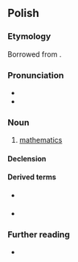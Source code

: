 ==Polish==
{{wikipedia|lang=pl}}

===Etymology===
Borrowed from {{bor|pl|la|mathematica||mathematics}}.

===Pronunciation===
* {{pl-IPA|ma.te'ma.ty.ka|matematyka|qual2=colloquial}}
* {{audio|pl|Pl-matematyka.ogg|Audio}}

===Noun===
{{pl-noun|f}}

# [[mathematics]]

====Declension====
{{pl-decl-noun
|matematyka|matematyki
|matematyki|matematyk
|matematyce|matematykom
|matematykę|matematyki
|matematyką|matematykami
|matematyce|matematykach
|matematyko|matematyki
}}

====Derived terms====
* {{q|adjective}} {{l|pl|matematyczny}}
* {{q|noun}} {{l|pl|matematyk}}

===Further reading===
* {{R:PWN}}